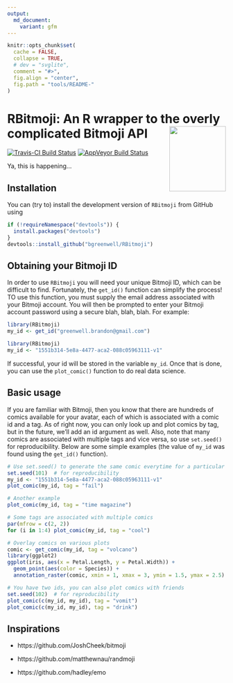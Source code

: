 ```yaml
---
output:
  md_document:
    variant: gfm
---
```


```r
knitr::opts_chunk$set(
  cache = FALSE,
  collapse = TRUE,
  # dev = "svglite",
  comment = "#>",
  fig.align = "center",
  fig.path = "tools/README-"
)
```

# RBitmoji: An R wrapper to the overly complicated Bitmoji API <img src="tools/RBitmoji-logo.png" align="right" width="130" height="150" />

[![Travis-CI Build Status](https://travis-ci.org/bgreenwell/RBitmoji.svg?branch=master)](https://travis-ci.org/bgreenwell/RBitmoji)
[![AppVeyor Build Status](https://ci.appveyor.com/api/projects/status/github/bgreenwell/RBitmoji?branch=master&svg=true)](https://ci.appveyor.com/project/bgreenwell/RBitmoji)


Ya, this is happening...


## Installation

You can (try to) install the development version of `RBitmoji` from GitHub using
```r
if (!requireNamespace("devtools")) {
  install.packages("devtools")
}
devtools::install_github("bgreenwell/RBitmoji")
```


## Obtaining your Bitmoji ID

In order to use `RBitmoji` you will need your unique Bitmoji ID, which can be difficult to find. Fortunately, the `get_id()` function can simplify the process! TO use this function, you must supply the email address associated with your Bitmoji account. You will then be prompted to enter your Bitmoji account password using a secure blah, blah, blah. For example:

```r
library(RBitmoji)
my_id <- get_id("greenwell.brandon@gmail.com")
```

```r
library(RBitmoji)
my_id <- "1551b314-5e8a-4477-aca2-088c05963111-v1"
```

If successful, your id will be stored in the variable `my_id`. Once that is done, you can use the `plot_comic()` function to do real data science.


## Basic usage

If you are familiar with Bitmoji, then you know that there are hundreds of comics available for your avatar, each of which is associated with a comic id and a tag. As of right now, you can only look up and plot comics by tag, but in the future, we'll add an id argument as well. Also, note that many comics are associated with multiple tags and vice versa, so use `set.seed()` for reproducibility. Below are some simple examples (the value of `my_id` was found using the `get_id()` function).

```r
# Use set.seed() to generate the same comic everytime for a particular tag
set.seed(101)  # for reproducibility
my_id <- "1551b314-5e8a-4477-aca2-088c05963111-v1"
plot_comic(my_id, tag = "fail")

# Another example
plot_comic(my_id, tag = "time magazine")

# Some tags are associated with multiple comics
par(mfrow = c(2, 2))
for (i in 1:4) plot_comic(my_id, tag = "cool")

# Overlay comics on various plots
comic <- get_comic(my_id, tag = "volcano")
library(ggplot2)
ggplot(iris, aes(x = Petal.Length, y = Petal.Width)) +
  geom_point(aes(color = Species)) +
  annotation_raster(comic, xmin = 1, xmax = 3, ymin = 1.5, ymax = 2.5)

# You have two ids, you can also plot comics with friends
set.seed(102)  # for reproducibility
plot_comic(c(my_id, my_id), tag = "vomit")
plot_comic(c(my_id, my_id), tag = "drink")
```


## Inspirations

* https://github.com/JoshCheek/bitmoji

* https://github.com/matthewnau/randmoji

* https://github.com/hadley/emo
